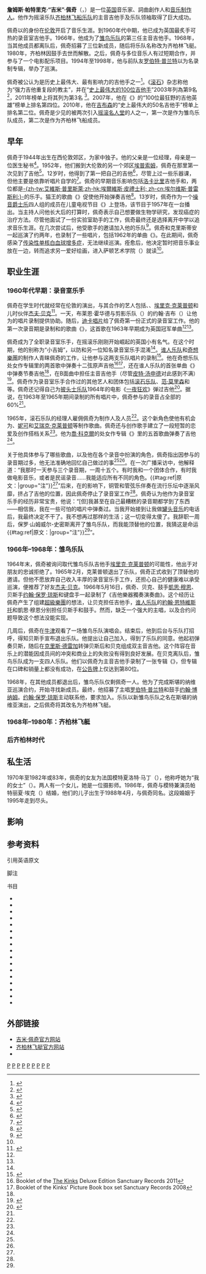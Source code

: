 {{Infobox musical artist <!-- See Wikipedia:WikiProject_Musicians -->
| name                 = 吉米·佩奇<br />{{lang|en|Jimmy Page,{{post-nominals|OBE}}}}
| image                = Jimmy Page at the Echo music award 2013.jpg
| caption              = 参加2013年[[回声音乐奖|回声音乐奖]]的吉米·佩奇
| image_size           = 
| background           = non_vocal_instrumentalist
| birth_name           = 詹姆斯·帕特里克·佩奇<br>（{{lang|en|James Patrick Page}}）
| alias                = {{lang|en|Jimmy、Pagey、Charles Obscure、S. Flavius Mercurius}}
| birth_date           = {{Birth date and age|1944|01|9|df=y}}<ref>Page, Jimmy. Jimmy Page by Jimmy Page, Genesis Publications, 2010. ISBN 978-1-905662-17-3</ref>
|birth_place           = {{ENG}}[[米德塞克斯郡|米德塞克斯郡]]{{link-en|海斯顿|Heston}}
| nationality        = {{UK}}
| genre                = [[硬摇滚|硬摇滚]]、[[藍調搖滾|藍調搖滾]]、[[重金属|重金属]]、{{nowrap|[[民谣摇滚|民谣摇滚]]}}、[[噪音爵士乐|噪音爵士乐]]、[[蓝调|蓝调]]
| occupation           = 乐手、词曲创作者、音乐制作人
| 演奏樂器 = [[吉他手|吉他手]]
| years_active         = 1957–现今
| label                = {{link-en|天鹅歌曲唱片|Swan Song Records}}、[[大西洋唱片|大西洋唱片]]、[[格芬唱片公司|格芬唱片]]、{{link-en|方塔纳唱片|Fontana Records}}、[[墨丘里唱片|墨丘里唱片]]
| associated_acts      = [[齊柏林飛船_(樂團)|齐柏林飞艇]]、[[雏鸟乐队|雏鸟乐队]]<!--[[the_Honeydrippers|the Honeydrippers]], [[The_Firm_(rock_band)|the Firm]], [[Page_and_Plant|Page and Plant]], [[Coverdale_and_Page|Coverdale and Page]], [[XYZ_(UK_band)|XYZ]], [[the_Black_Crowes|the Black Crowes]], [[the_Edge|the Edge]], [[Jack_White_(musician)|Jack White]], [[Herman's_Hermits|Herman's Hermits]], [[the_Kinks|the Kinks]], [[Joe_Cocker|Joe Cocker]], [[Donovan|Donovan]], [[Screaming_Lord_Sutch_and_the_Savages|Screaming Lord Sutch and the Savages]]-->
| website              = {{URL|jimmypage.com}}
| notable_instruments  = {{unbulleted list|{{lang|en|[[Gibson_Les_Paul|Gibson Les Paul]]}}|{{lang|en|{{link-en|Gibson EDS-1275|Gibson EDS-1275}}}}|{{lang|en|[[Fender_Telecaster|Fender Telecaster]]}}|{{lang|en|{{link-en|Danelectro 3021|Danelectro 3021}}}}}}
}}

'''詹姆斯·帕特里克·“吉米”·佩奇'''{{OBE}}（'''{{lang-en|James Patrick "Jimmy" Page}}'''，{{bd|1944年|1月9日|catIdx=Page, Jimmy}}）是一位[[英国|英国]]音乐家、詞曲創作人和[[音乐制作人|音乐制作人]]。他作为摇滚乐队[[齐柏林飞船乐队|齐柏林飞船乐队]]的主音吉他手及乐队领袖取得了巨大成功。

佩奇以{{link-en|录音室乐手|session musician}}的身份在[[伦敦|伦敦]]开启了音乐生涯。到1960年代中期，他已成为英国最炙手可热的录音室吉他手。1966年，他成为了[[雏鸟乐队|雏鸟乐队]]的第三任主音吉他手。1968年，当其他成员都离队后，佩奇招募了三位新成员，随后将乐队名称改为齐柏林飞艇。1980年，齐柏林因鼓手去世而解散。之后，佩奇与多位音乐人有过短期合作，并参与了一个电影配乐项目。1994年至1998年，他与前队友[[罗伯特·普兰特|罗伯特·普兰特]]以{{link-en|佩奇和普兰特|Page and Plant}}为名录制专辑，举办了巡演。

佩奇被公认为是历史上最伟大、最有影响力的吉他手之一{{sfn|George-Warren|2001|p=773}}{{sfn|Gulla|2009|p=151}}<ref name=allmusicpage>{{cite web|last=Prato|first=Greg|url=http://www.allmusic.com/artist/jimmy-page-mn0000089021|title=Jimmy Page Biography|publisher=[[AllMusic|AllMusic]]|accessdate=11 November 2008|archive-date=2021-02-16|archive-url=https://web.archive.org/web/20210216184907/https://www.allmusic.com/artist/jimmy-page-mn0000089021|dead-url=no}}</ref>。《[[滚石_(杂志)|滚石]]》杂志称他为“强力吉他重复段的教主”，并在“[[滾石雜誌一百大吉他手|史上最伟大的100位吉他手]]”2003年列為第9名 <ref>{{Cite web |url=http://www.rollingstone.com/news/story/5937559/the_100_greatest_guitarists_of_all_time |title=2003年滚石雜誌：最偉大的一百名吉他手 |accessdate=2017-07-22 |archive-date=2007-07-05 |archive-url=https://web.archive.org/web/20070705144756/http://www.rollingstone.com/news/story/5937559/the_100_greatest_guitarists_of_all_time |dead-url=yes }}</ref>，2011年榜单上将其列为第3名 <ref>{{Cite web |url=http://www.rollingstone.com/music/lists/100-greatest-guitarists-20111123 |title=2011年滾石雜誌：最偉大的一百名吉他手 |accessdate=2017-07-22 |archive-date=2008-03-14 |archive-url=https://web.archive.org/web/20080314090920/http://www.rollingstone.com/news/story/5937559/the_100_greatest_guitarists_of_all_time/ |dead-url=no }}</ref>。2007年，他在《{{link-en|经典摇滚 (杂志)|Classic Rock (magazine)|经典摇滚}}》的“100位最狂野的吉他英雄”榜单上排名第四位。2010年，他在[[吉普森結他公司|吉布森]]的“史上最伟大的50名吉他手”榜单上排名第二位。佩奇是少见的被两次引入[[摇滚名人堂|摇滚名人堂]]的人之一，第一次是作为雏鸟乐队成员，第二次是作为齐柏林飞船成员。

== 早年 ==
佩奇于1944年出生在西伦敦郊区，为家中独子。他的父亲是一位经理，母亲是一位医生秘书{{Sfn|Case|2007|p=5}}<ref name=online>{{Cite web|title=Jimmy Page Online - Biografía|url=http://www.jimmypageonline.com/11318/index.html|accessdate=2007-12-20|archive-url=https://www.webcitation.org/65fURPmY4?url=http://www.jimmypageonline.com/11318/index.html|archive-date=2012-02-23|dead-url=yes}}</ref>。1952年，他们搬到大伦敦的另一个郊区[[埃普索姆|埃普索姆]]，佩奇在那里第一次见到了吉他<ref>{{cite journal|last=Murray|first=Charles Shaar|date=August 2004|title=The Guv'nors|journal=Mojo|page=67}}</ref>。12岁时，他得到了第一把自己的吉他<ref name=PP75>{{cite web|last=Crowe|first=Cameron|authorlink=Cameron Crowe|url=http://www.rollingstone.com/music/news/the-durable-led-zeppelin-19750313|title=The Durable Led Zeppelin|work=[[Rolling_Stone|Rolling Stone]]|date=13 March 1975|accessdate=16 December 2012|archive-date=2017-12-02|archive-url=https://web.archive.org/web/20171202002819/http://www.rollingstone.com/music/news/the-durable-led-zeppelin-19750313|dead-url=yes}}</ref>，尽管上过一些乐器课，但他主要是依靠听唱片自学的<ref name="NPRPage">{{cite web|url=http://www.npr.org/templates/story/story.php?storyId=1283481|title=Guitar Legend Jimmy Page|work=[[NPR|NPR]]|date=2 June 2003|accessdate=16 December 2012|archive-date=2010-10-26|archive-url=https://web.archive.org/web/20101026224619/http://www.npr.org/templates/story/story.php?storyId=1283481|dead-url=no}}</ref>。佩奇的早期音乐影响包括[[洛卡比里|洛卡比里]]吉他手{{link-en|斯科蒂·摩尔|Scotty Moore}}和{{link-en|詹姆斯·波顿|James Burton}}，两位都是[[埃爾維斯·皮禮士利|-{zh-tw:艾維斯·普里斯萊;zh-hk:埃爾維斯·皮禮士利; zh-cn:埃尔维斯·普雷斯利;}-]]的乐手。猫王的歌曲《{{lang|en|{{link-en|Baby Let's Play House|Baby Let's Play House}}}}》促使他开始弹奏吉他<ref name="JPinterview">{{cite web|last=Rosen|first=Steven|url=http://www.modernguitars.com/archives/003340.html|title=1977 Jimmy Page Interview|work=Modern Guitars|date=25 May 2007 <!--originally published in the July 1977 issue of "Guitar Player" magazine-->|archiveurl=https://web.archive.org/web/20110105123043/http://www.modernguitars.com/archives/003340.html|archivedate=2011年1月5日|accessdate=16 December 2012|deadurl=yes}}</ref>。13岁时，佩奇作为一个[[噪音爵士乐|噪音爵士乐]]四人组的成员在儿童电视节目《{{lang|en|{{link-en|All Your Own|All Your Own}}}}》上登场，该节目于1957年在{{lang|en|BBC}}一台播出。当主持人问他长大后的打算时，佩奇表示自己想要做生物学研究，发现癌症的治疗方法。尽管他面试了一份实验室助手的工作，佩奇最终还是选择离开中学以追求音乐生涯{{Sfn|Kendall|1981|p=11}}。在几次尝试后，他受歌手{{link-en|尼尔·克里斯蒂安|Neil Christian}}的邀请加入他的乐队<ref name=Schulps>{{cite journal|last=Schulps|first=Dave|url=http://www.iem.ac.ru/zeppelin/docs/interviews/page_77.trp|title=Interview with Jimmy Page|work=[[Trouser_Press|Trouser Press]]|issue=October 1977|accessdate=16 December 2012|journal=|archive-date=2011-08-28|archive-url=https://www.webcitation.org/61GoJ7OdH?url=http://www.iem.ac.ru/zeppelin/docs/interviews/page_77.trp|dead-url=yes}}</ref>。佩奇和克里斯蒂安一起巡演了约两年，也录制了一些唱片，包括1962年的单曲《{{lang|en|The Road to Love}}》。在此期间，佩奇感染了[[传染性单核白血球增多症|传染性单核白血球增多症]]，无法继续巡演。痊愈后，他决定暂时把音乐事业放在一边，转而追求另一爱好绘画，进入萨顿艺术学院（{{lang|en|Sutton Art College}}）就读<ref name = "allmusicpage" />。

== 职业生涯 ==
=== 1960年代早期：录音室乐手 ===
佩奇在学生时代就经常在伦敦的{{link-en|华盖俱乐部|Marquee Club}}演出，与其合作的艺人包括{{link-en|西里尔·戴维斯|Cyril Davies}}、{{link-en|亚历克西斯·科尔纳|Alexis Korner}}、[[埃里克·克莱普顿|埃里克·克莱普顿]]和儿时伙伴[[杰夫·贝克|杰夫·贝克]]<ref name=pole>{{Cite web|title=Gallows Pole - Biografías|url=http://www.geocities.com/axaxasmloe/bios.html|accessdate=2007-12-20|archive-url=https://web.archive.org/web/20031101224636/http://www.geocities.com/axaxasmloe/bios.html|archive-date=2003-11-01|deadurl=yes}}</ref>。一天，布莱恩·霍华德与剪影乐队（{{lang|en|Brian Howard & the Silhouettes}}）的约翰·吉布（{{lang|en|John Gibb}}）让他为{{link-en|哥伦比亚留声机公司|Columbia Graphophone Company}}的唱片录制提供协助。随后，[[迪卡唱片公司|迪卡唱片]]给了佩奇第一份正式的录音室工作。他的第一次录音期是录制{{link-en|杰特·哈里斯|Jet Harris}}和{{link-en|托尼·米汉|Tony Meehan}}的歌曲《{{lang|en|{{link-en|Diamonds|Diamonds (instrumental)}}}}》，这首歌在1963年早期成为英国冠军单曲<ref name=online /><ref name = Schulps />。

佩奇成为了全职录音室乐手，在摇滚乐刚刚开始崛起的英国小有名气。在这个时期，他的别称为“小吉姆”，以防和另一位知名录音室乐手{{link-en|大吉姆·苏利文|Big Jim Sullivan}}混淆<ref name=pole />。[[谁人乐队|谁人乐队]]和[[奇想樂團|奇想樂團]]的制作人{{link-en|谢尔·塔尔米|Shel Talmy}}青睐佩奇的工作，让他参与这两支乐队唱片的录制<ref name=tripleJ>{{cite web|last=Kingsmill|first=Richard|url=http://www.abc.net.au/triplej/music_specials/s1402502.htm|title=Led Zeppelin Triple J Music Specials|work=[[Australian_Broadcasting_Corporation|Australian Broadcasting Corporation]]|accessdate=12 July 2000|archive-url=https://web.archive.org/web/20160520192039/http://www.abc.net.au/triplej/music_specials/s1402502.htm|archive-date=2016-05-20|dead-url=yes}}</ref>。他在奇想乐队处女作专辑里的两首歌中弹奏十二弦原声吉他<ref>Booklet of the [[The_Kinks_(album)|The Kinks]] Deluxe Edition Sanctuary Records 2011</ref><ref>Booklet of the Kinks' Picture Book box set Sanctuary Records 2008</ref>，还在谁人乐队的首张单曲《{{lang|en|{{link-en|I Can't Explain|I Can't Explain}}}}》中弹奏节奏吉他<ref name =DuNoyer/>，在B面曲中担任主音吉他手（尽管[[皮特·汤申德|皮特·汤申德]]对此感到不满）<ref>{{cite web |url=http://www.thewho.com/index.php?module=discography&discography_item_id=90 |title=Official Discography |publisher=The Who |date=13 September 1971 |accessdate=14 January 2013 |archive-date=2010-03-24 |archive-url=https://web.archive.org/web/20100324011657/http://www.thewho.com/index.php?module=discography&discography_item_id=90 |dead-url=no }}</ref>。佩奇作为录音室乐手合作过的其他艺人和团体包括[[滚石乐队|滚石乐队]]、[[范·莫里森|范·莫里森]]和{{link-en|玛丽安·费斯福|Marianne Faithfull}}等。佩奇还记得自己为[[披头士乐队|披头士乐队]]1964年的电影《[[一夜狂欢_(电影)|一夜狂欢]]》弹过吉他<ref>{{cite web |author=Tony Barrell |url=http://www.tonybarrell.com/riffs-and-legends/ |title=Riffs and Legends |publisher=''The Sunday Times'' |date=2010-08-22 |accessdate=2014-10-01 |archive-date=2020-11-30 |archive-url=https://web.archive.org/web/20201130200444/https://www.tonybarrell.com/riffs-and-legends/ |dead-url=no }}</ref>。据说，在1963年至1965年期间录制的所有唱片中，佩奇参与的录音占全部的60%<ref name=online />。

1965年，滚石乐队的经理人{{link-en|安德鲁·朗格·奥德曼|Andrew Loog Oldham}}雇佣佩奇为制作人及{{lang|en|[[A&R|A&R]]}}人员<ref name=online />。这个新角色使他有机会为{{link-en|约翰·马约尔|John Mayall}}、[[妮可|妮可]]和[[艾瑞克·克莱普顿|艾瑞克·克莱普顿]]等制作歌曲。佩奇还与创作歌手{{link-en|杰基·德香农|Jackie DeShannon}}建立了一段短暂的恋爱及创作搭档关系<ref name=online />。他为[[喬·科克爾|喬·科克爾]]的处女作专辑《{{lang|en|{{link-en|With a Little Help from My Friends (专辑)|With a Little Help from My Friends (Joe Cocker album)|With a Little Help from My Friends}}}}》里的五首歌曲弹奏了吉他<ref name=pole />。

关于他具体参与了哪些歌曲，以及他在各个录音中扮演的角色，佩奇指出因参与的录音期过多，他无法准确地回忆自己做过的事<ref name=tripleJ /><ref name =DuNoyer/>。在一次广播采访中，他解释道：“我那时一天参与三个录音期，一周十五个。有时我和一个团体合作，有时我做电影音乐，或者是民谣录音……我能适应所有不同的角色。{{#tag:ref|原文：{{lang|en|"I was doing three sessions a day, fifteen sessions a week. Sometimes I would be playing with a group, sometimes I could be doing film music, it could be a folk session ... I was able to fit all these different roles."}}|group="注"}}<ref name="NPRPage"/>”后来，在{{link-en|斯塔克斯唱片|Stax Records}}的影响下，铜管和管弦乐伴奏在流行乐坛中逐渐风靡，挤占了吉他的位置，因此佩奇停止了录音室工作<ref name="JPinterview" />。佩奇认为他作为录音室乐手的经历非常宝贵，他说：“[但]我甚至在自己最糟糕的录音期都学到了东西——相信我，我在一些可怕的唱片中弹奏过。当我开始接到让我做[[罐头音乐|罐头音乐]]的电话后，我最终决定不干了。我不想再过那样的生活；这一切变得太傻了。我辞职一周后，保罗·山姆威尔-史密斯离开了雏鸟乐队，而我能顶替他的位置，我猜这是命运{{#tag:ref|原文：{{lang|en|"[But] I learned things even on my worst sessions – and believe me, I played on some horrendous things. I finally called it quits after I started getting calls to do Muzak. I decided I couldn't live that life any more; it was getting too silly. I guess it was destiny that a week after I quit doing sessions Paul Samwell-Smith left the Yardbirds and I was able to take his place."}}|group="注"}}<ref name="autogenerated1" />”。

=== 1966年–1968年：雏鸟乐队 ===
{{main|雏鸟乐队}}
1964年末，佩奇被询问取代雏鸟乐队吉他手[[埃里克·克莱普顿|埃里克·克莱普顿]]的可能性，他出于对朋友的忠诚拒绝了。1965年2月，克莱普顿退出了乐队，佩奇正式收到了顶替他的邀请。但他不愿放弃自己收入丰厚的录音室乐手工作，还担心自己的健康难以承受巡演，便推荐了好友[[杰夫·贝克|杰夫·贝克]]。1966年5月16日，佩奇、贝克、鼓手[[凱思·穆恩|凱思·穆恩]]、贝斯手[[約翰·保羅·瓊斯_(音樂家)|约翰·保罗·琼斯]]和键盘手{{link-en|尼基·霍普金斯|Nicky Hopkins}}一起录制了《吉他樂器獨奏演奏曲{{lang|en|{{link-en|Beck's Bolero|Beck's Bolero}}}}》。这个经历让佩奇产生了组建[[超級樂團|超級樂團]]的想法，让贝克担任吉他手，[[谁人乐队|谁人乐队]]的[[約翰·恩特維斯托|約翰·恩特維斯托]]和凱思·穆恩分别担任贝斯手和鼓手。然而，缺乏一个强大的主唱，以及合约问题导致这个想法没能实现。

几周后，佩奇在[[牛津|牛津]]观看了一场雏鸟乐队演唱会。结束后，他到后台与乐队打招呼，得知贝斯手{{link-en|保罗·山姆威尔-史密斯|Paul Samwell-Smith}}宣布退出乐队。他提出让自己加入，得到了乐队的同意。他起初弹奏贝斯，随后在[[克里斯·德雷加|克里斯·德雷加]]转弹贝斯后和贝克组成双主音吉他。这个阵容在音乐上的潜能因成员间的冲突和商业上的失败没有得到良好发展。在贝克离队后，雏鸟乐队成为一支四人乐队。他们以佩奇为主音吉他手录制了一张专辑《{{lang|en|{{link-en|Little Games|Little Games}}}}》，但专辑在口碑和销量上都没有成功，在[[公告牌二百强专辑榜|公告牌]]上仅达到第80位。

1968年，在其他成员都退出后，雏鸟乐队仅剩佩奇一人。他为了完成斯堪的纳维亚巡演合约，开始寻找新成员。最终，他招募了主唱[[罗伯特·普兰特|罗伯特·普兰特]]和鼓手[[约翰·博纳姆|约翰·博纳姆]]。[[約翰·保羅·瓊斯_(音樂家)|约翰·保罗·琼斯]]主动联系他，要求加入。乐队以新雏鸟乐队之名在斯堪的纳维亚演出，之后佩奇将其改名为齐柏林飞艇。

=== 1968年–1980年：齐柏林飞艇 ===

=== 后齐柏林时代 ===

== 私生活 ==
1970年至1982年或83年，佩奇的女友为法国模特夏洛特·马丁（{{lang|en|Charlotte Martin}}），他称呼她为“我的女士”（{{lang|en|"My Lady"}}）。两人有一个女儿{{le|斯嘉丽·佩奇|Scarlet Page}}，她是一位摄影师。1986年，佩奇与模特兼演员帕特丽夏·埃克（{{lang|en|Patricia Ecker}}）结婚，他们的儿子出生于1988年4月，与佩奇同名。这段婚姻于1995年走到尽头。

== 影响 ==

== 参考资料 ==
;引用英语原文
{{refbegin}}
{{reflist|group="注"}}
{{refend}}
;脚注
{{Reflist|2}}
;书目
{{refbegin|30em}}
* {{cite book|last1=Bacon|first1=Tony|last2=Burrluck|first2=Dave|last3=Day|first3=Paul|last4=Wright|first4=Michael|year=2000|title=Electric Guitars: The Illustrated Encyclopedia|location=San Diego, CA|publisher=Thunder Bay Press|isbn=978-1-57145-281-8|ref=CITEREFBacon2000}}
* {{cite book|last=Cole|first=Richard|authorlink=Richard Cole|year=1992|title=Stairway to Heaven: Led Zeppelin Uncensored|location=New York City|publisher=HarperCollins Publishers|isbn=978-0-06-018323-3|ref=CITEREFCole1992}}
* {{cite book|last=Case|first=George|year=2007|title=Jimmy Page: Magus, Musician, Man: An Unauthorized Biography|url=https://archive.org/details/jimmypagemagusmu0000case|edition=1st|location=New York City, NY|publisher=Hal Leonard|isbn=1-4234-0407-6|ref=CITEREFCase2007}}
* {{cite book|last1=Chipkin|first1=Ken|last2=Stang|first2=Aaton|year=2003|title=Real Rock Guitar: A Classic Rock Bible of the '60s and '70s|location=Miami, FL|publisher=Warner Bros. Publications|isbn=978-0-7579-0987-0|ref=CITEREFChipkinStang2003}}
* {{cite book|last=Coelho|first=Victor|year=2003|title=The Cambridge Companion to the Guitar|location=Cambridge|publisher=Cambridge University Press|isbn=978-0-521-80192-8|ref=CITEREFCoelho2003}}
* {{cite book|last=Davis|first=Stephen|authorlink=Stephen Davis (music journalist)|year=1995|origyear=1985|title=[[Hammer_of_the_Gods_(book)|Hammer of the Gods: The Led Zeppelin Saga]]|location=London|publisher=Pan|isbn=978-0-330-34287-2|ref=CITEREFDavis1985}}
* {{cite book|last=Lewis|first=Dave|year=2004|title=Led Zeppelin 'Talking': Led Zeppelin In Their Own Words|location=London|publisher=Omnibus Press|isbn=978-1-84449-100-1|ref=CITEREFLewis2004}}
* {{cite book|first1=Dave|last1=Lewis|first2=Simon|last2=Pallett|year=2005|title=Led Zeppelin: The Concert File|location=London|publisher=Omnibus Press|isbn=978-0-7119-5307-9|ref=CITEREFLewisPallett2005}}
* {{cite book|last=Fast|first=Susan|year=2001|title=In The Houses of the Holy: Led Zeppelin and the Power of Rock Music|location=Oxford|publisher=Oxford University Press|isbn=978-0-19-511756-1|ref=CITEREFFast2001}}
* {{cite book|last1=George-Warren|first1=Holly|last2=Romanowski Bashe|first2=Patricia|last3=Pareles|first3=Jon|year=2001|title=The Rolling Stone Encyclopedia of Rock & Roll|url=https://archive.org/details/rollingstoneency00holl|location=New York City, NY|publisher=Fireside|isbn=978-0-7432-0120-9|ref=CITEREFGeorge-Warren2001}}
* {{cite book|last=Gettings|first=Fred|year=1981|title=Dictionary of Occult, Hermetic, and Alchemical Sigils|location=London|publisher=Routledge & Kegan Paul|isbn=978-0-7100-0095-8|ref=CITEREFGettings1981}}
* {{cite book|last=Gulla|first=Bob|year=2009|title=Guitar Gods: The 25 Players Who Made Rock History|location=Westport, CN|publisher=Greenwood Press|isbn=978-0-313-35807-4|ref=CITEREFGulla2009}}
* {{cite book|last=Hoskyns|first=Barney|authorlink=Barney Hoskyns|year=2006|title=Led Zeppelin IV: Rock of Ages|location=New York City, NY|publisher=Rodale|isbn=978-1-59486-370-7|ref=CITEREFHoskyns2006}}
* {{cite book|last=Howard|first=Mylett|year=1984|title=Jimmy Page: Tangents Within a Framework|url=https://archive.org/details/jimmypagetangent0000myle|location=New York City, NY|publisher=Omnibus Press|isbn=978-0-7119-0265-7}}
* {{cite book|last=Kendall|first=Paul|year=1981|title=Led Zeppelin in Their Own Words|location=New York City, NY|publisher=Omnibus Press|isbn=978-0-86001-932-9|ref=CITEREFKendall1981}}
* {{cite book|last=Tolinski|first=Brad|authorlink=Brad Tolinski|year=2012|title=Light and Shade: Conversations with Jimmy Page|location=New York|publisher=Random House|isbn=978-0-307-98571-2|ref=CITEREFTolinski2012}}
* {{cite book|last=Welch|first=Chris|authorlink=Chris Welch|year=1985|title=Power & Glory: Jimmy Page & Robert Plant|location=London|publisher=Zomba Books|isbn=978-0-946391-74-5}}
{{refend}}

== 外部链接 ==
*[http://www.jimmypage.com/ 吉米·佩奇官方网站] {{Wayback|url=http://www.jimmypage.com/ |date=20210218111914 }}
*[http://www.ledzeppelin.com/ 齐柏林飞艇官方网站]{{Wayback|url=http://www.ledzeppelin.com/ |date=20110223204508 }}
*{{IMDb name|id=0656211}}
{{Portal bar|音樂|人物}}
{{led zeppelin}}
{{摇滚名人堂1992届入选者}}
{{摇滚名人堂1995届入选者}}
{{Authority control}}

{{DEFAULTSORT:Page, Jimmy}}
[[Category:英國吉他手|P]]
[[Category:主音吉他手|P]]
[[Category:伦敦人|P]]
[[Category:齊柏林飛船|P]]
[[Category:OBE勳銜|P]]
[[Category:重金属吉他手|P]]
[[Category:英格蘭歌曲作家|P]]
[[Category:葛莱美奖获得者|P]]
[[Category:摇滚名人堂入选者|P]]